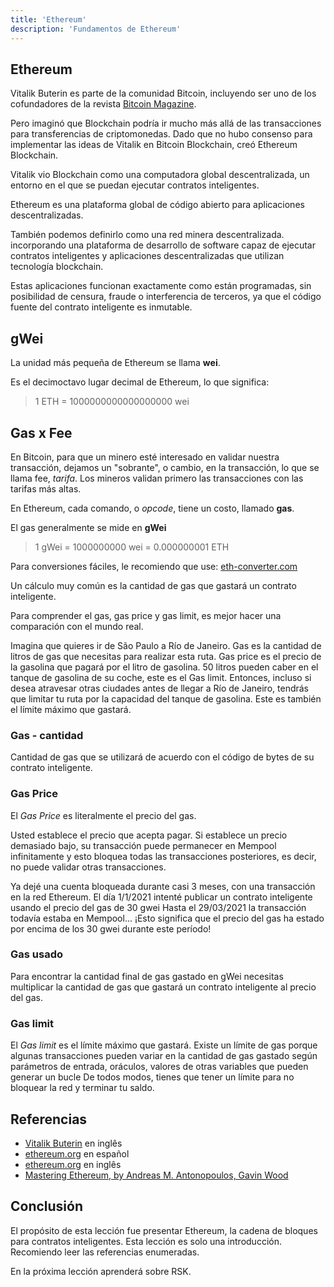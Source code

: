 ```yaml
---
title: 'Ethereum'
description: 'Fundamentos de Ethereum'
---
```


## Ethereum

Vitalik Buterin es parte de la comunidad Bitcoin,
incluyendo ser uno de los cofundadores de la revista [Bitcoin Magazine](https://bitcoinmagazine.com/).

Pero imaginó que Blockchain podría ir mucho más allá de las transacciones para transferencias de criptomonedas.
Dado que no hubo consenso para implementar las ideas de Vitalik en Bitcoin Blockchain,
creó Ethereum Blockchain.

Vitalik vio Blockchain como una computadora global descentralizada,
un entorno en el que se puedan ejecutar contratos inteligentes.

Ethereum es una plataforma global de código abierto para aplicaciones descentralizadas.

También podemos definirlo como una red minera descentralizada.
incorporando una plataforma de desarrollo de software capaz de ejecutar contratos inteligentes
y aplicaciones descentralizadas que utilizan tecnología blockchain.

Estas aplicaciones funcionan exactamente como están programadas, sin posibilidad de censura, fraude o interferencia de terceros, ya que el código fuente del contrato inteligente es inmutable.

## gWei

La unidad más pequeña de Ethereum se llama **wei**.

Es el decimoctavo lugar decimal de Ethereum, lo que significa:

> 1 ETH = 1000000000000000000 wei

## Gas x Fee

En Bitcoin, para que un minero esté interesado en validar nuestra transacción,
dejamos un "sobrante", o cambio, en la transacción, lo que se llama fee, _tarifa_.
Los mineros validan primero las transacciones con las tarifas más altas.

En Ethereum, cada comando, o _opcode_, tiene un costo, llamado **gas**.

El gas generalmente se mide en **gWei**

> 1 gWei = 1000000000 wei = 0.000000001 ETH

Para conversiones fáciles, le recomiendo que use:
[eth-converter.com](https://eth-converter.com/)

Un cálculo muy común es la cantidad de gas que gastará un contrato inteligente.

Para comprender el gas, gas price y gas limit, es mejor hacer una comparación con el mundo real.

Imagina que quieres ir de São Paulo a Río de Janeiro.
Gas es la cantidad de litros de gas que necesitas para realizar esta ruta.
Gas price es el precio de la gasolina que pagará por el litro de gasolina.
50 litros pueden caber en el tanque de gasolina de su coche, este es el Gas limit.
Entonces, incluso si desea atravesar otras ciudades antes de llegar a Río de Janeiro,
tendrás que limitar tu ruta por la capacidad del tanque de gasolina.
Este es también el límite máximo que gastará.

### Gas - cantidad

Cantidad de gas que se utilizará de acuerdo con el código de bytes de su contrato inteligente.

### Gas Price

El _Gas Price_ es literalmente el precio del gas.

Usted establece el precio que acepta pagar.
Si establece un precio demasiado bajo, su transacción puede permanecer en Mempool infinitamente
y esto bloquea todas las transacciones posteriores, es decir,
no puede validar otras transacciones.

Ya dejé una cuenta bloqueada durante casi 3 meses, con una transacción en la red Ethereum.
El día 1/1/2021 intenté publicar un contrato inteligente usando el precio del gas de 30 gwei
Hasta el 29/03/2021 la transacción todavía estaba en Mempool...
¡Esto significa que el precio del gas ha estado por encima de los 30 gwei durante este período!

### Gas usado

Para encontrar la cantidad final de gas gastado en gWei
necesitas multiplicar la cantidad de gas que gastará un contrato inteligente
al precio del gas.

### Gas limit

El _Gas limit_ es el límite máximo que gastará.
Existe un límite de gas porque algunas transacciones pueden variar en la cantidad de gas gastado
según parámetros de entrada, oráculos, valores de otras variables que pueden generar un bucle
De todos modos, tienes que tener un límite para no bloquear la red y terminar tu saldo.

## Referencias

- [Vitalik Buterin](https://en.wikipedia.org/wiki/Vitalik_Buterin) en inglês
- [ethereum.org](https://ethereum.org/es/) en español
- [ethereum.org](https://ethereum.org/en/) en inglês
- [Mastering Ethereum, by Andreas M. Antonopoulos, Gavin Wood](https://github.com/ethereumbook/ethereumbook)

## Conclusión

El propósito de esta lección fue presentar Ethereum, la cadena de bloques para contratos inteligentes.
Esta lección es solo una introducción.
Recomiendo leer las referencias enumeradas.

En la próxima lección aprenderá sobre RSK.
